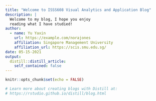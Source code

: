```yaml
---
title: "Welcome to ISSS608 Visual Analytics and Application Blog"
description: |
  Welcome to my blog, I hope you enjoy 
  reading what I have studied!
author:
  - name: Yu Yaxin 
    url: https://example.com/norajones
    affiliation: Singapore Management University
    affiliation_url: https://scis.smu.edu.sg/
date: 05-15-2021
output:
  distill::distill_article:
    self_contained: false
---
```


```r
knitr::opts_chunk$set(echo = FALSE)

# Learn more about creating blogs with Distill at:
# https://rstudio.github.io/distill/blog.html

```





